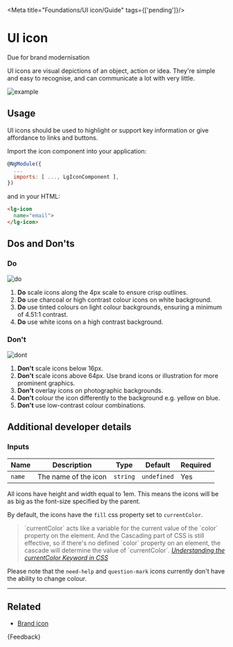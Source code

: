 
<Meta title="Foundations/UI icon/Guide" tags={['pending']}/>

# UI icon

<CustomBadge text="Pending" /> <span class="small-text">Due for brand modernisation</span>

<p class="standfirst">UI icons are visual depictions of an object, action or idea. They're simple and easy to recognise, and can communicate a lot with very little.</p>

![example](docs/ui-icon/example.png)

## Usage

UI icons should be used to highlight or support key information or give affordance to links and buttons.

Import the icon component into your application:

```js
@NgModule({
  ...
  imports: [ ..., LgIconComponent ],
})
```

and in your HTML:

```html
<lg-icon
  name="email">
</lg-icon>
```

## Dos and Don'ts

### Do

![do](docs/ui-icon/do.png)

1. **Do** scale icons along the 4px scale to ensure crisp outlines.
2. **Do** use charcoal or high contrast colour icons on white background.
3. **Do** use tinted colours on light colour backgrounds, ensuring a minimum of 4.51:1 contrast.
4. **Do** use white icons on a high contrast background.

### Don't

![dont](docs/ui-icon/dont.png)

1. **Don't** scale icons below 16px.
2. **Don't** scale icons above 64px. Use brand icons or illustration for more prominent graphics.
3. **Don't** overlay icons on photographic backgrounds.
4. **Don't** colour the icon differently to the background e.g. yellow on blue.
5. **Don't** use low-contrast colour combinations.

## Additional developer details

### Inputs

| Name   | Description          | Type     | Default     | Required |
|--------|----------------------|----------|-------------|----------|
| `name` | The name of the icon | `string` | `undefined` | Yes      |

All icons have height and width equal to 1em. This means the icons will be as big as the font-size specified by the parent.

By default, the icons have the `fill` css property set to `currentColor`.

<Unstyled>
  <blockquote>
    `currentColor` acts like a variable for the current value of the `color` property on the element. And the Cascading part of CSS is still effective, so if there's no defined `color` property on an element, the cascade will determine the value of `currentColor`.
    <cite><a href="https://www.digitalocean.com/community/tutorials/css-currentcolor" target="_blank">Understanding the currentColor Keyword in CSS</a></cite>
  </blockquote>
</Unstyled>

Please note that the `need-help` and `question-mark` icons currently don't have the ability to change colour.

***

## Related

* [Brand icon](./?path=/docs/foundations-brand-icon-guide--docs)

<Markdown>
  {Feedback}
</Markdown>
